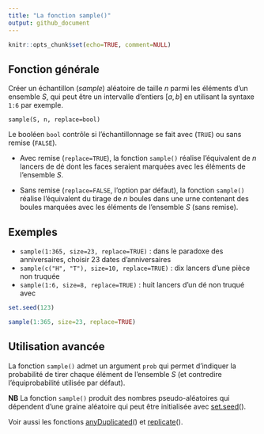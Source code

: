 ```yaml
---
title: "La fonction sample()"
output: github_document
---
```


```r
knitr::opts_chunk$set(echo=TRUE, comment=NULL)
```

## Fonction générale

Créer un échantillon (*sample*) aléatoire de taille $n$ parmi les éléments d'un ensemble $S$, qui peut être un intervalle d'entiers $[a, b]$ en utilisant la syntaxe `1:6` par exemple.

    sample(S, n, replace=bool)

Le booléen `bool` contrôle si l'échantillonnage se fait avec (`TRUE`) ou sans remise (`FALSE`).

* Avec remise (`replace=TRUE`), la fonction `sample()` réalise l'équivalent de $n$ lancers de dé dont les faces seraient marquées avec les éléments de l'ensemble $S$.

* Sans remise (`replace=FALSE`, l'option par défaut), la fonction `sample()` réalise l'équivalent du tirage de $n$ boules dans une urne contenant des boules marquées avec les éléments de l'ensemble $S$ (sans remise).

## Exemples

* `sample(1:365, size=23, replace=TRUE)` : dans le paradoxe des anniversaires, choisir 23 dates d'anniversaires
* `sample(c("H", "T"), size=10, replace=TRUE)` : dix lancers d'une pièce non truquée
* `sample(1:6, size=8, replace=TRUE)` : huit lancers d'un dé non truqué avec 

```r
set.seed(123)
```

```r
sample(1:365, size=23, replace=TRUE)
```

## Utilisation avancée

La fonction `sample()` admet un argument `prob` qui permet d'indiquer la probabilité de tirer chaque élément de l'ensemble $S$ (et contredire l'équiprobabilité utilisée par défaut).

**NB** La fonction `sample()` produit des nombres pseudo-aléatoires qui dépendent d'une graine aléatoire qui peut être initialisée avec [set.seed](set.seed)().

Voir aussi les fonctions [anyDuplicated](anyDuplicated)() et [replicate](replicate)().
